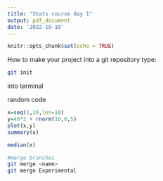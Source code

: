 ```yaml
---
title: "Stats course day 1"
output: pdf_document
date: '2022-10-10'
---
```


```r
knitr::opts_chunk$set(echo = TRUE)
```

How to make your project into a git repository
type:
```bash
git init
```
into terminal

###############
random code
```r
x=seq(1,10,len=10)
y=40*2 + rnorm(10,0,5)
plot(x,y)
summary(x)
```

```r
median(x)
```

```bash
#merge branches
git merge <name>
git merge Experimental
```


